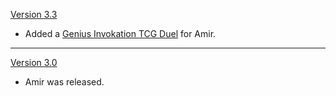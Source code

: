 {{Change History/Header}}
[[Version 3.3]]
* Added a [[Genius Invokation TCG/Stage/Amir/Duel: Amir|Genius Invokation TCG Duel]] for Amir.
----
[[Version 3.0]]
* Amir was released.